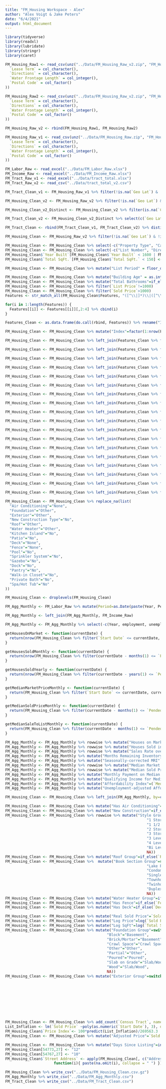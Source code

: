 ```yaml
---
title: "FM_Housing Workspace - Alex"
author: "Alex Voigt & Jake Peters"
date: "6/4/2021"
output: html_document
---
```


```r
library(tidyverse)
library(readxl)
library(lubridate)
library(stringr)
library(caret)
```

```r
FM_Housing_Raw1 <- read_csv(unz("../Data/FM_Housing_Raw_v2.zip", "FM_Housing_raw_1.csv"), col_types = cols(
  `Lease Term` = col_character(),
  `Directions` = col_character(),
  `Water Frontage Length` = col_integer(),
  `Postal Code` = col_factor()
))

FM_Housing_Raw2 <- read_csv(unz("../Data/FM_Housing_Raw_v2.zip", "FM_Housing_raw_2.csv"), col_types = cols(
  `Lease Term` = col_character(),
  `Directions` = col_character(),
  `Water Frontage Length` = col_integer(),
  `Postal Code` = col_factor()
))

FM_Housing_Raw_v2 <- rbind(FM_Housing_Raw1, FM_Housing_Raw2)

FM_Housing_Raw_v1 <- read_csv(unz("../Data/FM_Housing_Raw.zip", "FM_Housing_Raw.csv"), col_types = cols(
  `Lease Term` = col_character(),
  `Directions` = col_character(),
  `Water Frontage Length` = col_integer(),
  `Postal Code` = col_factor()
))
```


```r
FM_Labor_Raw <- read_excel("../Data/FM_Labor_Raw.xlsx")
FM_Income_Raw <- read_excel("../Data/FM_Income_Raw.xlsx")
FM_Tract_Raw_v1 <- read_excel("../Data/tract_total.xlsx")
FM_Tract_Raw_v2 <- read_csv("../Data/tract_total_v2.csv")
```

```r
FM_Tract_Clean_v1 <- FM_Housing_Raw_v1 %>% filter(!is.na(`Geo Lat`) & !is.na(`Geo Lon`)) %>% cbind("Census Tract"=FM_Tract_Raw_v1$tractvec) %>% select(c(`Geo Lat`, `Geo Lon`, `Census Tract`)) %>% distinct(.keep_all=TRUE)

FM_Housing_Clean_v2 <- FM_Housing_Raw_v2 %>% filter(!is.na(`Geo Lat`) & !is.na(`Geo Lon`)) %>% left_join(FM_Tract_Clean_v1)

FM_Housing_Clean_v2_Distinct <- FM_Housing_Clean_v2 %>% filter(is.na(`Census Tract`))

FM_Tract_Clean_v2 <- FM_Housing_Clean_v2_Distinct %>% select(c(`Geo Lat`, `Geo Lon`)) %>% cbind("Census Tract"=FM_Tract_Raw_v2$tractvec) %>% select(c(`Geo Lat`, `Geo Lon`, `Census Tract`)) %>% distinct(.keep_all=TRUE)

FM_Tract_Clean <- rbind(FM_Tract_Clean_v1, FM_Tract_Clean_v2) %>% distinct(.keep_all=TRUE)

FM_Housing_Clean <- FM_Housing_Raw_v2 %>% filter(!is.na(`Geo Lat`) & !is.na(`Geo Lon`)) %>% left_join(FM_Tract_Clean)

FM_Housing_Clean <- FM_Housing_Clean %>% select(-c("Property Type", "Card Format")) #All properties are Residential for both Property Type and Card Format variables
FM_Housing_Clean <- FM_Housing_Clean %>% select(-c("List Number", "Directions")) #Arbitrary values not useful for data mining
FM_Housing_Clean$`Year Built`[FM_Housing_Clean$`Year Built` < 1600 | FM_Housing_Clean$`Year Built` > 2021] <- NA
FM_Housing_Clean$`Total SqFt.`[FM_Housing_Clean$`Total SqFt.` < 150] <- NA

FM_Housing_Clean <- FM_Housing_Clean %>% mutate("List Period" = floor_date(`Start Date`, "month"))

FM_Housing_Clean <- FM_Housing_Clean %>% mutate("Building Age" = as.integer(format(`Start Date`, "%Y")) - `Year Built`)
FM_Housing_Clean <- FM_Housing_Clean %>% mutate("Total Bathrooms"=if_else(`Total Bathrooms`==34, 0.75, `Total Bathrooms`))
FM_Housing_Clean <- FM_Housing_Clean %>% filter(`List Price`!=1000)
FM_Housing_Clean <- FM_Housing_Clean %>% filter(`Sold Price`>1000)
Features <- str_match_all(FM_Housing_Clean$Features, "([^\\|]*)\\|([^\\|]*)\\|([^;]*);")

for(i in 1:length(Features)) {
  Features[[i]] <- Features[[i]][,2:4] %>% cbind(i)
}

Features_Clean <- as.data.frame(do.call(rbind, Features)) %>% rename("Index" = i)

FM_Housing_Clean <- FM_Housing_Clean %>% mutate("Index"=factor(1:nrow(FM_Housing_Clean)))

FM_Housing_Clean <- FM_Housing_Clean %>% left_join(Features_Clean %>% filter(V1=="Air Conditioning") %>% select("Index", V2)) %>% rename("Air Conditioning"=V2) %>% distinct(Index, .keep_all=TRUE)

FM_Housing_Clean <- FM_Housing_Clean %>% left_join(Features_Clean %>% filter(V1=="Foundation") %>% select("Index", V2)) %>% rename("Foundation"=V2) %>% distinct(Index, .keep_all=TRUE)

FM_Housing_Clean <- FM_Housing_Clean %>% left_join(Features_Clean %>% filter(V1=="Exterior") %>% select("Index", V2)) %>% rename("Exterior"=V2) %>% distinct(Index, .keep_all=TRUE)

FM_Housing_Clean <- FM_Housing_Clean %>% left_join(Features_Clean %>% filter(V2=="New Construction") %>% select("Index", V3)) %>% rename("New Construction Type"=V3) %>% distinct(Index, .keep_all=TRUE)

FM_Housing_Clean <- FM_Housing_Clean %>% left_join(Features_Clean %>% filter(V1=="Roof") %>% select("Index", V2)) %>% rename("Roof"=V2) %>% distinct(Index, .keep_all=TRUE)

FM_Housing_Clean <- FM_Housing_Clean %>% left_join(Features_Clean %>% filter(V1=="Water Heater") %>% select("Index", V2)) %>% rename("Water Heater"=V2) %>% distinct(Index, .keep_all=TRUE) 

FM_Housing_Clean <- FM_Housing_Clean %>% left_join(Features_Clean %>% filter(V2=="Kitchen Island") %>% select("Index", V3)) %>% rename("Kitchen Island"=V3) %>% distinct(Index, .keep_all=TRUE)

FM_Housing_Clean <- FM_Housing_Clean %>% left_join(Features_Clean %>% filter(V2=="Patio") %>% select("Index", V3)) %>% rename("Patio"=V3) %>% distinct(Index, .keep_all=TRUE)

FM_Housing_Clean <- FM_Housing_Clean %>% left_join(Features_Clean %>% filter(V2=="Wood Deck"|V2=="Maint. Free Deck") %>% select("Index", V2)) %>% rename("Deck"=V2) %>% distinct(Index, .keep_all=TRUE)

FM_Housing_Clean <- FM_Housing_Clean %>% left_join(Features_Clean %>% filter(V2=="Fenced Partial"|V2=="Fenced Full") %>% select("Index", V2)) %>% rename("Fence"=V2) %>% distinct(Index, .keep_all=TRUE)

FM_Housing_Clean <- FM_Housing_Clean %>% left_join(Features_Clean %>% filter(V2=="Pool") %>% select("Index", V3)) %>% rename("Pool"=V3) %>% distinct(Index, .keep_all=TRUE)

FM_Housing_Clean <- FM_Housing_Clean %>% left_join(Features_Clean %>% filter(V2=="Spa/Hot Tub") %>% select("Index", V3)) %>% rename("Spa/Hot Tub"=V3) %>% distinct(Index, .keep_all=TRUE)

FM_Housing_Clean <- FM_Housing_Clean %>% left_join(Features_Clean %>% filter(V2=="Sprinkler System") %>% select("Index", V3)) %>% rename("Sprinkler System"=V3) %>% distinct(Index, .keep_all=TRUE)

FM_Housing_Clean <- FM_Housing_Clean %>% left_join(Features_Clean %>% filter(V2=="Gazebo") %>% select("Index", V3)) %>% rename("Gazebo"=V3) %>% distinct(Index, .keep_all=TRUE)

FM_Housing_Clean <- FM_Housing_Clean %>% left_join(Features_Clean %>% filter(V2=="Dock") %>% select("Index", V3)) %>% rename("Dock"=V3) %>% distinct(Index, .keep_all=TRUE)

FM_Housing_Clean <- FM_Housing_Clean %>% left_join(Features_Clean %>% filter(V2=="Pantry") %>% select("Index", V3)) %>% rename("Pantry"=V3) %>% distinct(Index, .keep_all=TRUE)

FM_Housing_Clean <- FM_Housing_Clean %>% left_join(Features_Clean %>% filter(V2=="Walk-in Closet") %>% select("Index", V3)) %>% rename("Walk-in Closet"=V3) %>% distinct(Index, .keep_all=TRUE)

FM_Housing_Clean <- FM_Housing_Clean %>% left_join(Features_Clean %>% filter(V2=="Private Bath") %>% select("Index", V3)) %>% rename("Private Bath"=V3) %>% distinct(Index, .keep_all=TRUE)

FM_Housing_Clean <- FM_Housing_Clean %>% replace_na(list(
  "Air Conditioning"="None",
  "Foundation"="Other",
  "Exterior"="Other",
  "New Construction Type"="No",
  "Roof"="Other",
  "Water Heater"="Other",
  "Kitchen Island"="No",
  "Patio"="No",
  "Deck"="None",
  "Fence"="None",
  "Pool"="No",
  "Sprinkler System"="No",
  "Gazebo"="No",
  "Dock"="No",
  "Pantry"="No",
  "Walk-in Closet"="No",
  "Private Bath"="No",
  "Spa/Hot Tub"="No"
))

FM_Housing_Clean <- droplevels(FM_Housing_Clean)

FM_Agg_Monthly <- FM_Labor_Raw %>% mutate(Period=as.Date(paste(Year, Period, "01", sep="-"), "%Y-%b-%d"))

FM_Agg_Monthly <- left_join(FM_Agg_Monthly, FM_Income_Raw)

FM_Agg_Monthly <- FM_Agg_Monthly %>% select(-c(Year, employment, unemployment)) %>% mutate_at(vars(`labor force`,`unemployment rate`), parse_number)

getHousesOnMarket <- function(currentDate) {
  return(nrow(FM_Housing_Clean %>% filter(`Start Date` <= currentDate, currentDate <= `Pended Date`)))
}

getHousesSoldMonthly <- function(currentDate) {
  return(nrow(FM_Housing_Clean %>% filter(currentDate - months(1) <= `Pended Date`, `Pended Date` <= currentDate)))
}

getHousesSoldYearly <- function(currentDate) {
  return(nrow(FM_Housing_Clean %>% filter(currentDate - years(1) <= `Pended Date`, `Pended Date` <= currentDate)))
}

getMedianMarketPriceMonthly <- function(currentDate) {
  return(FM_Housing_Clean %>% filter(`Start Date` <= currentDate, currentDate - months(1) <= `Pended Date`) %>% pull(`List Price`) %>% median())
}

getMedianSoldPriceMonthly <- function(currentDate) {
  return(FM_Housing_Clean %>% filter(currentDate - months(1) <= `Pended Date`, `Pended Date` <= currentDate) %>% pull(`Sold Price`) %>% median())
}

getMedianSaleToListMonthly <- function(currentDate) {
  return(FM_Housing_Clean %>% filter(currentDate - months(1) <= `Pended Date`, `Pended Date` <= currentDate) %>% pull(`Sale to List Ratio`) %>% mean())
}

FM_Agg_Monthly <- FM_Agg_Monthly %>% rowwise %>% mutate("Houses on Market" = if_else(`Period` >= as.Date("2001-01-01"), getHousesOnMarket(Period), as.integer(500)))
FM_Agg_Monthly <- FM_Agg_Monthly %>% rowwise %>% mutate("Houses Sold in Period" = if_else(`Period` >= as.Date("2001-01-01"), getHousesSoldMonthly(Period), as.integer(200)))
FM_Agg_Monthly <- FM_Agg_Monthly %>% rowwise %>% mutate("Sales Rate over past Year" = if_else(`Period` >= as.Date("2002-01-01"), getHousesSoldYearly(Period)/12, 200))
FM_Agg_Monthly <- FM_Agg_Monthly %>% mutate("Months Remaining Inventory" = `Houses on Market` / `Houses Sold in Period`)
FM_Agg_Monthly <- FM_Agg_Monthly %>% mutate("Seasonally-corrected MRI" = `Houses on Market` / `Sales Rate over past Year`)
FM_Agg_Monthly <- FM_Agg_Monthly %>% rowwise %>% mutate("Median Market Price in Period" = getMedianMarketPriceMonthly(Period))
FM_Agg_Monthly <- FM_Agg_Monthly %>% rowwise %>% mutate("Median Sold Price in Period" = if_else(`Period` >= as.Date("2001-01-01"), getMedianSoldPriceMonthly(Period), 100000))
FM_Agg_Monthly <- FM_Agg_Monthly %>% mutate("Monthly Payment on Median Home Sold in Period"=`Median Sold Price in Period`*.8*(0.01*`Effective Interest Rate`/12)/(1-(1/(1+0.01*`Effective Interest Rate`/12)^360)))
FM_Agg_Monthly <- FM_Agg_Monthly %>% mutate("Qualifying Income for Median Home Sold in Period"=`Monthly Payment on Median Home Sold in Period`*4*12)
FM_Agg_Monthly <- FM_Agg_Monthly %>% mutate("Affordability Index"=(`Median Income`/`Qualifying Income for Median Home Sold in Period`)*100)
FM_Agg_Monthly <- FM_Agg_Monthly %>% mutate("Unemployment-adjusted Affordability Index"=`Affordability Index`*(1-0.01*`unemployment rate`))

FM_Housing_Clean <- FM_Housing_Clean %>% left_join(FM_Agg_Monthly, by=c("List Period"="Period"))

FM_Housing_Clean <- FM_Housing_Clean %>% mutate("Has Air Conditioning"=if_else(`Air Conditioning`=="None", "No", "Yes"))
FM_Housing_Clean <- FM_Housing_Clean %>% mutate("New Construction"=if_else(`New Construction Type`=="No", "No", "Yes"))
FM_Housing_Clean <- FM_Housing_Clean %>% rowwise %>% mutate("Style Group"=switch(`Style`,
                                                                "1 Story" = "1 Story",
                                                                "1 1/2 Stor" = "1.5 Story",
                                                                "2 Story" = "2+ Story",
                                                                "3 Story" = "2+ Story",
                                                                "3 Level" = "Split Level",
                                                                "4 Level" = "Split Level",
                                                                "Bi Level" = "Bi-Level",
                                                                NA))
FM_Housing_Clean <- FM_Housing_Clean %>% mutate("Roof Group"=if_else(`Roof` %in% c("Shingle", "Architectural Shingle"), as.character(`Roof`), "Other"))
FM_Housing_Clean <- FM_Housing_Clean %>%  mutate("Book Section Group"=switch(`Book Section`,
                                                                "Lake Property"="Single Family Residence",
                                                                "Condominium" = "Condominium",
                                                                "Single Family Residence" = "Single Family Residence",
                                                                "Townhouse" = "Townhouse/Twinhome",
                                                                "Twinhomes" = "Townhouse/Twinhome",
                                                                "Duplex"="Duplex",
                                                                NA))
FM_Housing_Clean <- FM_Housing_Clean %>% mutate("Water Heater Group"=if_else(`Water Heater`=="Gas", "Gas", "Electric/Other"))
FM_Housing_Clean <- FM_Housing_Clean %>% mutate("Has Fence"=if_else(`Fence`=="None", "No", "Yes"))
FM_Housing_Clean <- FM_Housing_Clean %>% mutate("Has Deck"=if_else(`Deck`=="None", "No", "Yes"))

FM_Housing_Clean <- FM_Housing_Clean %>% mutate("Real Sold Price"=`Sold Price`*261.560/`CPI`)
FM_Housing_Clean <- FM_Housing_Clean %>% mutate("Log Price"=log(`Sold Price`)) %>% filter(`Sold Price`>0)
FM_Housing_Clean <- FM_Housing_Clean %>% mutate("Log SqFt"=log(`Total SqFt.`))
FM_Housing_Clean <- FM_Housing_Clean %>% mutate("Foundation Group"=switch(`Foundation`,
                                              "Block"="Basement",
                                              "Brick/Mortar"="Basement",
                                              "Crawl Space"="Crawl Space",
                                              "Other"="Other",
                                              "Partial"="Other",
                                              "Poured"="Poured",
                                              "Slab on Grade"="Slab/Wood",
                                              "Wood"="Slab/Wood",
                                              NA))
FM_Housing_Clean <- FM_Housing_Clean %>% mutate("Exterior Group"=switch(`Exterior`,
                                                                        "Brick"="Brick/Vinyl",
                                                                        "Hard Board"="Hardboard",
                                                                        "Metal Siding"="Metal",
                                                                        "Other"="Wood/Other",
                                                                        "Shingle/Shake"="Other",
                                                                        "Stone"="Stone/Stucco",
                                                                        "Stucco"="Stone/Stucco",
                                                                        "Vinyl Siding"="Brick/Vinyl",
                                                                        "Wood Siding"="Wood/Other"))
FM_Housing_Clean <- FM_Housing_Clean %>% add_count(`Census Tract`, name="Sales in Tract")
List_Inflation <- lm(`Sold Price` ~poly(as.numeric(`Start Date`), 3), data=FM_Housing_Clean)
FM_Housing_Clean$`Price Index`<- 100*predict(List_Inflation)/269563.3
FM_Housing_Clean <- FM_Housing_Clean %>% mutate("Adjusted Price"=`Sold Price`*100/`Price Index`)

FM_Housing_Clean <- FM_Housing_Clean %>% mutate("Days Since Listing"=interval(`Start Date`, as.Date("2021-07-07")) %>% as.duration() %>% as.numeric("days"))
FM_Housing_Clean[54773,27] <- "12"
FM_Housing_Clean[54767,27] <- "10"
FM_Housing_Clean$`Street Address` <- apply(FM_Housing_Clean[, c("Address #", "Street Name", "Street Suffix", "Street Direction Sfx", "Unit #", "City", "State/Province", "Postal Code")], 1,
                      function(i){ paste(na.omit(i), collapse = " ") })
```

```r
FM_Housing_Clean %>% write_csv("../Data/FM_Housing_Clean.csv.gz")
FM_Agg_Monthly %>% write_csv("../Data/FM_Agg_Monthly.csv")
FM_Tract_Clean %>% write_csv("../Data/FM_Tract_Clean.csv")
```

